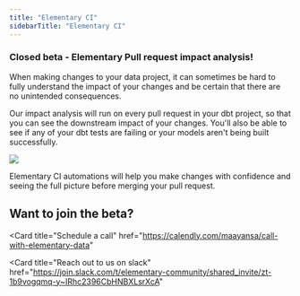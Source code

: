 ```yaml
---
title: "Elementary CI"
sidebarTitle: "Elementary CI"
---
```


### Closed beta - Elementary Pull request impact analysis!

When making changes to your data project, it can sometimes be hard to fully understand the impact of your changes and be certain that there are no unintended consequences.

Our impact analysis will run on every pull request in your dbt project, so that you can see the downstream impact of your changes.
You'll also be able to see if any of your dbt tests are failing or your models aren't being built successfully.

<img src="/pics/cloud/pr_impact_example.png" />

Elementary CI automations will help you make changes with confidence and seeing the full picture before merging your pull request.

## Want to join the beta?

<Card
  title="Schedule a call"
  href="https://calendly.com/maayansa/call-with-elementary-data"
></Card>
<Card
  title="Reach out to us on slack"
  href="https://join.slack.com/t/elementary-community/shared_invite/zt-1b9vogqmq-y~IRhc2396CbHNBXLsrXcA"
></Card>
